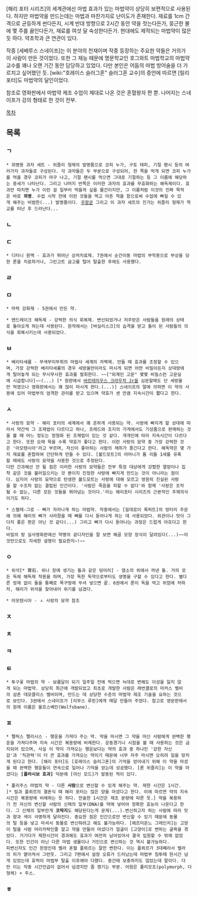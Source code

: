 [해리 포터 시리즈]의 세계관에선 마법 효과가 있는 마법약이 상당히 보편적으로 사용된다. 하지만 마법약을 만드는데는 마법과 마찬가지로 난이도가 존재한다. 재료를 1cm 간격으로 균등하게 썬다든지, 시계 반대 방향으로 2시간 동안 약을 젓는다든가, 뭉근한 불에 몇 주를 끓인다든가, 재료를 여섯 달 숙성한다든가. 현대에도 제작되는 마법약이 많은 듯 하다. 약초학과 큰 연관이 있다.

작중 [세베루스 스네이프]는 이 분야의 천재이며 작중 등장하는 주요한 약들은 거의가 이 사람이 만든 것이었다. 또한 그 재능 때문에 명문학교인 호그와트 마법학교의 마법약 교수를 꽤나 오랜 기간 동안 담당하고 있었다. 다만 본인은 어둠의 마법 방어술을 더 가르치고 싶어했던 듯. [wiki:"호레이스 슬러그혼" 슬러그혼 교수]의 증언에 따르면 [릴리 포터]도 마법약의 달인이었다. 

참조로 영화판에서 마법약 제조 수업이 제대로 나온 것은 혼혈왕자 편 뿐. 나머지는 스네이프가 강의 형태로 한 것이 전부. 

[[목차]]
== 목록 ==
=== ㄱ ===
 * 꾀병용 과자 세트 - 위즐리 형제의 발명품으로 코피 누가, 구토 태피, 기절 팬시 등의 여러가지 과자들로 구성된다. 각 과자들은 두 부분으로 구성되어, 한 쪽을 먹게 되면 코피 누가를 먹을 경우 코피가 마구 나고, 기절 팬시를 먹으면 그대로 기절하는 등 그 이름에 해당하는 증세가 나타난다. 그리고 나머지 반쪽은 이러한 과자의 효과를 무효화하는 해독제이다. 효과만 따지면 누가 이런 걸 일부러 먹을까 싶을 물건이지만, 그 이름처럼 이것의 진짜 목적은 바로 '''꾀병'''. 수업 시작 전에 이런 것들을 먹고 아픈 척을 함으로써 수업에 빠질 수 있게 해주는 비범한(...) 발명품이다. [[우왕굳]] 그리고 이 과자 세트의 진가는 위즐리 형제가 학교를 떠난 후 드러난다...

=== ㄴ ===
=== ㄷ ===
 * 디터니 원액 - 효과가 뛰어난 상처치료제. 7권에서 순간이동 마법의 부작용으로 부상을 당한 론을 치료하거나, 그린고트 금고를 털어 탈출한 후에도 사용했다.

=== ㄹ ===
=== ㅁ ===
 * 마력 강화제 - 5권에서 만든 약.

 * 맨드레이크 해독제 - 강력한 의식 회복제. 변신되었거나 저주받은 사람들을 원래의 상태로 돌아오게 하는데 사용된다. 원작에서는 [바실리스크]의 습격을 받고 돌이 된 사람들의 의식을 회복시키는데 사용되었다.

=== ㅂ ===
 * 베리타세룸 - 무색무미무취의 마법사 세계의 자백제. 만들 때 효과를 조정할 수 있으며, 가장 강력한 베리타세룸의 경우 세방울만이라도 마시게 되면 어떤 비밀이든지 상대방에게 털어놓게 되는 무시무시한 효과를 발휘한다. ~~["외계인 고문" 몇몇 비밀스런 고문실에 시급합니다]~~(...) [* 원판에서 [[바르테미우스 크라우치 Jr]]을 심문할때도 단 세방울만 먹였으나 영화판에서는 꽤 많이 마시게 한다.(...)] 스네이프의 말에 의하면 이 약의 사용에 있어 마법부의 엄격한 관리를 받고 있으며 약효가 센 만큼 지속시간이 짧다고 한다. 

=== ㅅ ===
 * 사랑의 묘약 - 해리 포터의 세계에서 꽤 흔하게 사용되는 약. 사랑에 빠지게 할 상대에 따라서 약간씩 그 조제법이 다르다고 하나, 프레드와 조지의 가게에서도 기성품으로 판매하는 것을 볼 때 어느 정도는 정형화 된 조제법이 있는 것 같다. 개개인에 따라 지속시간이 다르다고 한다. 또한 오래 묵을 수록 약효가 좋다고 한다. 이런 사랑의 묘약 중 가장 강력한 것은 '아모텐시아'라고 부르며, 자신이 좋아하는 사람의 채취가 풍긴다고 한다. 해독약은 몇 가지 재료를 혼합하여 간단하게 만들 수 있다. [볼드모트]의 어머니가 톰 리들 1세를 유혹할 때에도 사랑의 묘약을 사용한 것으로 추정된다. 
 다만 간과해선 안 될 점은 이러한 사랑의 묘약들은 전부 특정 대상에게 강렬한 열망이나 집착 같은 것을 불러일으키는 것 뿐이지 진정한 사랑에 빠지게 만드는 것이 아니라는 점이다. 심지어 사랑의 묘약으로 탄생한 볼드모트는 사랑에 대해 모르고 영원히 진실된 사랑을 할 수조차 없는 결핍된 인간이다. '사람은 죽음을 피할 수 없다'와 함께 '사랑은 조작될 수 없는, 다른 모든 것들을 뛰어넘는 것이다.'라는 해리포터 시리즈의 근본적인 주제의식이기도 하다.

 * 스켈레-그로 - 뼈가 자라나게 하는 마법약. 작중에서는 [질데로이 록허트]의 엉터리 주문에 의해 해리의 뼈가 사라졌을 때 뼈를 다시 돋아나게 하는 데 사용되었다. 외관이나 맛이 그다지 좋은 편은 아닌 것 같다(...) 그리고 뼈가 다시 돋아나는 과정은 드럽게 아프다고 한다.
 비밀의 방 실사영화판에선 약병의 겉디자인을 잘 보면 해골 모양 장식이 달려있다(...)~~이것만으로도 자세한 설명이 필요한지~!~~

=== ㅇ ===
 * 위석[* 胃石. 위나 장에 생기는 돌과 같은 덩어리] - 염소의 위에서 꺼낸 돌. 거의 모든 독에 해독제 작용을 하며, 가장 독한 독약으로부터도 생명을 구할 수 있다고 한다. 별다른 정제 없이 돌을 통째로 목구멍에 쑤셔 넣으면 끝. 6권에서 론이 독을 먹고 위험에 처하자, 해리가 위석을 찾아내어 위기를 넘겼다.

 * 아모텐시아 - ㅅ 사랑의 묘약 참조
=== ㅈ ===
=== ㅊ ===
=== ㅋ ===
=== ㅌ ===
 * 투구꽃 마법의 약 - 보름달이 되기 일주일 전에 먹으면 늑대로 변해도 이성을 잃지 않게 되는 마법약. 상당히 최근에 개발되었고 최초로 개발한 사람은 래번클로의 마커스 벨비의 삼촌 데모클리스 벨비이며, 만드는 데 상당한 수준의 마법약 제조 기술을 요하는 것으로 보인다. 3권에서 스네이프가 [리무스 루핀]에게 매달 만들어 주었다. 참고로 영문판에서의 원래 이름은 울프스베인(Wolfsbane).

=== ㅍ ===
 * 펠릭스 펠리시스 - 행운을 가져다 주는 약. 약을 마시면 그 약을 마신 사람에게 완벽한 행운을 가져다주며 지속 시간은 복용량에 비례한다. 운동경기나 시험을 볼 때 사용하는 것은 금지되어 있으며, 사실 이 약이 가져오는 행운보다는 약의 효과 중 하나인 '강한 자신감'과 '직관력'이 더 큰 효과를 가져오는 약이기 때문에 너무 자주 마시면 오히려 일을 망치게 된다고 한다. [해리 포터]도 [호레이스 슬러그혼]의 기억을 얻어내기 위해 이 약을 마셨을 때 완벽한 행운들이 연속으로 일어나 기억을 얻는데 성공했다. [론 위즐리]는 이 약을 마셨다는 '''[플라시보 효과]''' 덕분에 [야신 모드]가 발동된 적이 있다.

 * 폴리주스 마법의 약 - 다른 '''사람'''으로 변신할 수 있게 해주는 약. 제한 시간은 1시간.[* 빌과 플뢰르의 결혼식 때 해리 포터는 많은 양을 마셨다고 한다. 이에 따르면 약의 지속시간은 복용량에 비례하는 듯 하다. 전술한 1시간은 제조 분량에 따른 듯.] 약을 복용하기 전 자신의 변신할 사람의 신체의 일부(DNA)를 약에 넣어야 정확한 효능이 나온다고 한다. 그 신체의 일부란게 '''코딱지'''도 해당된다는게 문제(...).변신하고자 하는 사람에 따라 맛과 향과 색이 극명하게 달라진다. 중요한 점은 인간으로만 변신할 수 있기 때문에 동물의 털 등을 넣고 마셔서 동물로 변신하려고 해도 불가능하다. [헤르미온느 그레인저]는 고양이 털을 사람 머리카락인줄 알고 약을 만들어 마셨다가 얼굴이 [고양이]로 변하는 굴욕을 겪었다. 거기다가 제한시간이 경과해도 효과가 여전히 남아있어서 결국 입원할 수 밖에 없었다. 또한 인간이 아닌 다른 마법 생물이나 거인으로 변신하는 것 역시 불가능하다. 
 피변신자도 인간 한정인데 벨라 혼혈 플뢰르는 잘만 변한다. 이는 플뢰르가 3대째라서 벨라의 피가 옅어져서 그런듯. 그리고 7편에서 설정 오류가 드러났는데 마법부 침투때 한시간 넘게 있었는데 효력이 마법부 탈출 이후에야 다했다. 중간에 보충하지도 않았는데 말이다. 다만 이는 작중 시간언급이 없어서 넘겼지만 좀 캥기는 부분. 어원은 폴리모프(polymorph, 다형체) + 주스.

=== ㅎ ===
